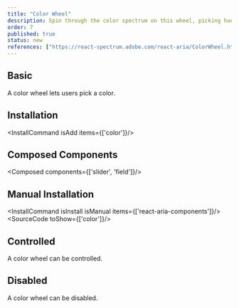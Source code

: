 ```yaml
---
title: "Color Wheel"
description: Spin through the color spectrum on this wheel, picking hues like a game show contestant spins for a prize—fun and functional.
order: 7
published: true
status: new
references: ["https://react-spectrum.adobe.com/react-aria/ColorWheel.html#props"]
---
```


## Basic
A color wheel lets users pick a color.
<How toUse="colors/color-wheel-demo" />

## Installation
<InstallCommand isAdd items={['color']}/>

## Composed Components
<Composed components={['slider', 'field']}/>

## Manual Installation
<InstallCommand isInstall isManual items={['react-aria-components']}/>
<SourceCode toShow={['color']}/>

## Controlled
A color wheel can be controlled.
<How toUse="colors/color-wheel-controlled-demo" />

## Disabled
A color wheel can be disabled.
<How toUse="colors/color-wheel-disabled-demo" />
